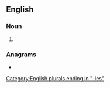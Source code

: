 ==English==

===Noun===
{{head|en|noun plural form}}

# {{plural of|vasectomy|lang=en}}

===Anagrams===
* {{anagrams|en|a=aceeimosstv|vasectomise}}

[[Category:English plurals ending in "-ies"]]